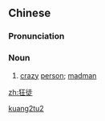 ==Chinese==
{{zh-forms}}

===Pronunciation===
{{zh-pron
|m=kuángtú
|cat=n
}}

===Noun===
{{zh-noun}}

# {{lb|zh|archaic}} [[crazy]] [[person]]; [[madman]]

[[Category:Mandarin archaic terms|kuang2tu2]]

[[zh:狂徒]]